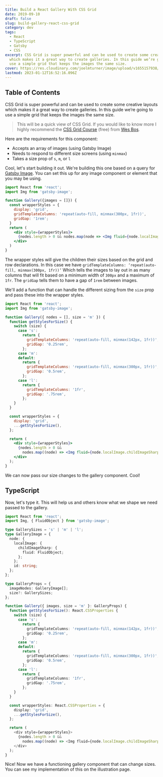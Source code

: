 ```yaml
---
title: Build a React Gallery With CSS Grid
date: 2019-09-10
draft: false
slug: build-gallery-react-css-grid
category: dev
tags:
  - React
  - TypeScript
  - Gatsby
  - CSS
excerpt: CSS Grid is super powerful and can be used to create some creative layouts
  which makes it a great way to create galleries. In this guide we’re going to
  use a simple grid that keeps the images the same size.
cover: https://res.cloudinary.com/joelmturner/image/upload/v1655157938/Posts/css-grid-gallery.jpg
lastmod: 2023-01-12T16:52:16.096Z
---
```


## Table of Contents

CSS Grid is super powerful and can be used to create some creative layouts which makes it a great way to create galleries. In this guide we’re going to use a simple grid that keeps the images the same size.

> This will be a quick view of CSS Grid. If you would like to know more I highly recommend the [CSS Grid Course](https://cssgrid.io/) (free) from [Wes Bos](https://twitter.com/wesbos).

Here are the requirements for this component:

- Accepts an array of images (using Gatsby Image)
- Needs to respond to different size screens (using `minmax`)
- Takes a size prop of `s`, `m`, or `l`

Cool, let's start building it out. We're building this one based on a query for [Gatsby Image](https://www.gatsbyjs.org/packages/gatsby-image/). You can set this up for any image component or element that you may be using.

```jsx
import React from 'react';
import Img from 'gatsby-image';

function Gallery({images = []}) {
  const wrapperStyles = {
    display: 'grid',
    gridTemplateColumns: 'repeat(auto-fill, minmax(300px, 1fr))',
    gridGap: '1rem';
  }
  return (
    <div style={wrapperStyles}>
      {nodes.length > 0 && nodes.map(node => <Img fluid={node.localImage.childImageSharp.fluid} />)}
    </div>
  )
}
```

The wrapper styles will give the children their sizes based on the grid and row declarations. In this case we have `gridTemplateColumns: ‘repeat(auto-fill, minmax(300px, 1fr))’` Which tells the images to lay out in as many columns that will fit based on a minimum width of `300px` and a maximum of `1fr`. The `gridGap` tells them to have a gap of `1rem` between images.

We'll add a function that can handle the different sizing from the `size` prop and pass these into the wrapper styles.

```jsx line=4,6-25,29
import React from 'react';
import Img from 'gatsby-image';

function Gallery({ nodes = [], size = 'm' }) {
  function getStylesForSize() {
    switch (size) {
      case 's':
        return {
          gridTemplateColumns: 'repeat(auto-fill, minmax(142px, 1fr))',
          gridGap: '0.25rem',
        };
      case 'm':
      default:
        return {
          gridTemplateColumns: 'repeat(auto-fill, minmax(300px, 1fr))',
          gridGap: '0.5rem',
        };
      case 'l':
        return {
          gridTemplateColumns: '1fr',
          gridGap: '.75rem',
        };
    }
  }

  const wrapperStyles = {
    display: 'grid',
    ...getStylesForSize(),
  };

  return (
    <div style={wrapperStyles}>
      {nodes.length > 0 &&
        nodes.map((node) => <Img fluid={node.localImage.childImageSharp.fluid} />)}
    </div>
  );
}
```

We can now pass our size changes to the gallery component. Cool!

## TypeScript

Now, let's type it. This will help us and others know what we shape we need passed to the gallery.

```typescript line=2,4-19,21,23,44
import React from 'react';
import Img, { FluidObject } from 'gatsby-image';

type GallerySizes = 's' | 'm' | 'l';
type GalleryImage = {
  node: {
    localImage: {
      childImageSharp: {
        fluid: FluidObject;
      };
    };
    id: string;
  };
};

type GalleryProps = {
  imageNodes: GalleryImage[];
  size?: GallerySizes;
};

function Gallery({ images, size = 'm' }: GalleryProps) {
  function getStylesForSize(): React.CSSProperties {
    switch (size) {
      case 's':
        return {
          gridTemplateColumns: 'repeat(auto-fill, minmax(142px, 1fr))',
          gridGap: '0.25rem',
        };
      case 'm':
      default:
        return {
          gridTemplateColumns: 'repeat(auto-fill, minmax(300px, 1fr))',
          gridGap: '0.5rem',
        };
      case 'l':
        return {
          gridTemplateColumns: '1fr',
          gridGap: '.75rem',
        };
    }
  }

  const wrapperStyles: React.CSSProperties = {
    display: 'grid',
    ...getStylesForSize(),
  };

  return (
    <div style={wrapperStyles}>
      {nodes.length > 0 &&
        nodes.map((node) => <Img fluid={node.localImage.childImageSharp.fluid} />)}
    </div>
  );
}
```

Nice! Now we have a functioning gallery component that can change sizes. You can see my implementation of this on the <Link to='/illustration'>illustration page</Link>.
